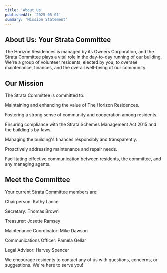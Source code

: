 ```yaml
---
title: 'About Us'
publishedAt: '2025-05-01'
summary: 'Mission Statement'
---
```


## About Us: Your Strata Committee
The Horizon Residences is managed by its Owners Corporation, and the Strata Committee plays a vital role in the day-to-day running of our building. We're a group of volunteer residents, elected by you, to oversee maintenance, finances, and the overall well-being of our community.

## Our Mission

The Strata Committee is committed to:

Maintaining and enhancing the value of The Horizon Residences.

Fostering a strong sense of community and cooperation among residents.

Ensuring compliance with the Strata Schemes Management Act 2015 and the building's by-laws.

Managing the building's finances responsibly and transparently.

Proactively addressing maintenance and repair needs.

Facilitating effective communication between residents, the committee, and any managing agents.

## Meet the Committee

Your current Strata Committee members are:

Chairperson: Kathy Lance

Secretary: Thomas Brown

Treasurer: Josette Ramsey

Maintenance Coordinator: Mike Dawson

Communications Officer: Pamela Gellar

Legal Advisor: Harvey Spencer

We encourage residents to contact any of us with questions, concerns, or suggestions. We're here to serve you!